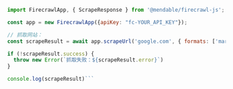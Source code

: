 ````js Node
import FirecrawlApp, { ScrapeResponse } from '@mendable/firecrawl-js';

const app = new FirecrawlApp({apiKey: "fc-YOUR_API_KEY"});

// 抓取网站：
const scrapeResult = await app.scrapeUrl('google.com', { formats: ['markdown', 'html'], mobile: true }) as ScrapeResponse;

if (!scrapeResult.success) {
  throw new Error(`抓取失败：${scrapeResult.error}`)
}

console.log(scrapeResult)```
````
